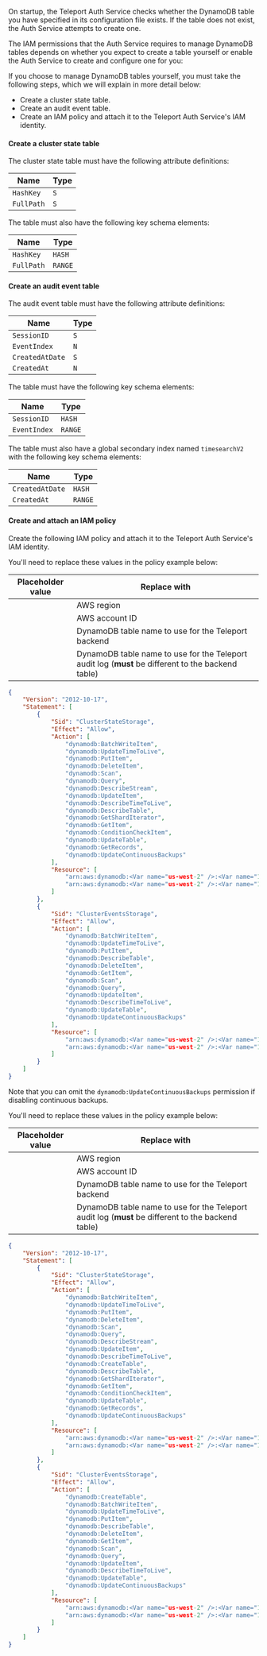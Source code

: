 On startup, the Teleport Auth Service checks whether the DynamoDB table you have
specified in its configuration file exists. If the table does not exist, the
Auth Service attempts to create one.

The IAM permissions that the Auth Service requires to manage DynamoDB tables
depends on whether you expect to create a table yourself or enable the Auth
Service to create and configure one for you:

<Tabs>
<TabItem label="Manage a Table Yourself">

If you choose to manage DynamoDB tables yourself, you must take the following
steps, which we will explain in more detail below:

- Create a cluster state table.
- Create an audit event table.
- Create an IAM policy and attach it to the Teleport Auth Service's IAM
  identity.

#### Create a cluster state table

The cluster state table must have the following attribute definitions:

|Name|Type|
|---|---|
|`HashKey`|`S`|
|`FullPath`|`S`|

The table must also have the following key schema elements:

|Name|Type|
|---|---|
|`HashKey`|`HASH`|
|`FullPath`|`RANGE`|

#### Create an audit event table

The audit event table must have the following attribute definitions:

|Name|Type|
|---|---|
|`SessionID`|`S`|
|`EventIndex`|`N`|
|`CreatedAtDate`|`S`|
|`CreatedAt`|`N`|

The table must have the following key schema elements:

|Name|Type|
|---|---|
|`SessionID`|`HASH`|
|`EventIndex`|`RANGE`|

The table must also have a global secondary index named `timesearchV2` with the
following key schema elements:

|Name|Type|
|---|---|
|`CreatedAtDate`|`HASH`|
|`CreatedAt`|`RANGE`|

#### Create and attach an IAM policy

Create the following IAM policy and attach it to the Teleport Auth Service's IAM
identity.

You'll need to replace these values in the policy example below:

| Placeholder value       | Replace with                                                                                       |
|-------------------------|----------------------------------------------------------------------------------------------------|
| <Var name="us-west-2" description="AWS Region"/>             | AWS region                                                                                         |
| <Var name="1234567890" description="AWS Account ID"/>            | AWS account ID                                                                                     |
| <Var name="teleport-helm-backend" description="DynamoDB core Table name"/> | DynamoDB table name to use for the Teleport backend                                                |
| <Var name="teleport-helm-events" description="DynamoDB events Table name" />  | DynamoDB table name to use for the Teleport audit log (**must** be different to the backend table) |

```json
{
    "Version": "2012-10-17",
    "Statement": [
        {
            "Sid": "ClusterStateStorage",
            "Effect": "Allow",
            "Action": [
                "dynamodb:BatchWriteItem",
                "dynamodb:UpdateTimeToLive",
                "dynamodb:PutItem",
                "dynamodb:DeleteItem",
                "dynamodb:Scan",
                "dynamodb:Query",
                "dynamodb:DescribeStream",
                "dynamodb:UpdateItem",
                "dynamodb:DescribeTimeToLive",
                "dynamodb:DescribeTable",
                "dynamodb:GetShardIterator",
                "dynamodb:GetItem",
                "dynamodb:ConditionCheckItem",
                "dynamodb:UpdateTable",
                "dynamodb:GetRecords",
                "dynamodb:UpdateContinuousBackups"
            ],
            "Resource": [
                "arn:aws:dynamodb:<Var name="us-west-2" />:<Var name="1234567890" />:table/<Var name="teleport-helm-backend" />",
                "arn:aws:dynamodb:<Var name="us-west-2" />:<Var name="1234567890" />:table/<Var name="teleport-helm-backend" />/stream/*"
            ]
        },
        {
            "Sid": "ClusterEventsStorage",
            "Effect": "Allow",
            "Action": [
                "dynamodb:BatchWriteItem",
                "dynamodb:UpdateTimeToLive",
                "dynamodb:PutItem",
                "dynamodb:DescribeTable",
                "dynamodb:DeleteItem",
                "dynamodb:GetItem",
                "dynamodb:Scan",
                "dynamodb:Query",
                "dynamodb:UpdateItem",
                "dynamodb:DescribeTimeToLive",
                "dynamodb:UpdateTable",
                "dynamodb:UpdateContinuousBackups"
            ],
            "Resource": [
                "arn:aws:dynamodb:<Var name="us-west-2" />:<Var name="1234567890" />:table/<Var name="teleport-helm-events" />",
                "arn:aws:dynamodb:<Var name="us-west-2" />:<Var name="1234567890" />:table/<Var name="teleport-helm-events" />/index/*"
            ]
        }
    ]
}
```

Note that you can omit the `dynamodb:UpdateContinuousBackups` permission if
disabling continuous backups.

</TabItem>
<TabItem label="Auth Service Creates a Table">

You'll need to replace these values in the policy example below:

| Placeholder value       | Replace with                                                                                       |
|-------------------------|----------------------------------------------------------------------------------------------------|
| <Var name="us-west-2" description="AWS Region"/>             | AWS region                                                                                         |
| <Var name="1234567890" description="AWS Account ID"/>            | AWS account ID                                                                                     |
| <Var name="teleport-helm-backend" description="DynamoDB core Table name"/> | DynamoDB table name to use for the Teleport backend                                                |
| <Var name="teleport-helm-events" description="DynamoDB events Table name" />  | DynamoDB table name to use for the Teleport audit log (**must** be different to the backend table) |

```json
{
    "Version": "2012-10-17",
    "Statement": [
        {
            "Sid": "ClusterStateStorage",
            "Effect": "Allow",
            "Action": [
                "dynamodb:BatchWriteItem",
                "dynamodb:UpdateTimeToLive",
                "dynamodb:PutItem",
                "dynamodb:DeleteItem",
                "dynamodb:Scan",
                "dynamodb:Query",
                "dynamodb:DescribeStream",
                "dynamodb:UpdateItem",
                "dynamodb:DescribeTimeToLive",
                "dynamodb:CreateTable",
                "dynamodb:DescribeTable",
                "dynamodb:GetShardIterator",
                "dynamodb:GetItem",
                "dynamodb:ConditionCheckItem",
                "dynamodb:UpdateTable",
                "dynamodb:GetRecords",
                "dynamodb:UpdateContinuousBackups"
            ],
            "Resource": [
                "arn:aws:dynamodb:<Var name="us-west-2" />:<Var name="1234567890" />:table/<Var name="teleport-helm-backend" />",
                "arn:aws:dynamodb:<Var name="us-west-2" />:<Var name="1234567890" />:table/<Var name="teleport-helm-backend" />/stream/*"
            ]
        },
        {
            "Sid": "ClusterEventsStorage",
            "Effect": "Allow",
            "Action": [
                "dynamodb:CreateTable",
                "dynamodb:BatchWriteItem",
                "dynamodb:UpdateTimeToLive",
                "dynamodb:PutItem",
                "dynamodb:DescribeTable",
                "dynamodb:DeleteItem",
                "dynamodb:GetItem",
                "dynamodb:Scan",
                "dynamodb:Query",
                "dynamodb:UpdateItem",
                "dynamodb:DescribeTimeToLive",
                "dynamodb:UpdateTable",
                "dynamodb:UpdateContinuousBackups"
            ],
            "Resource": [
                "arn:aws:dynamodb:<Var name="us-west-2" />:<Var name="1234567890" />:table/<Var name="teleport-helm-events" />",
                "arn:aws:dynamodb:<Var name="us-west-2" />:<Var name="1234567890" />:table/<Var name="teleport-helm-events" />/index/*"
            ]
        }
    ]
}
```

</TabItem>
</Tabs>
